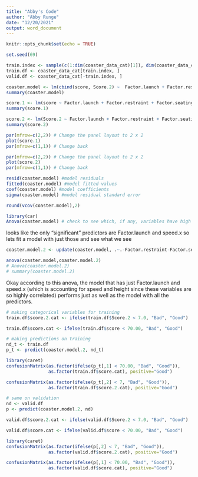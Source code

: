 ---
title: "Abby's Code"
author: "Abby Runge"
date: "12/20/2021"
output: word_document
---

```{r setup, include=FALSE}
knitr::opts_chunk$set(echo = TRUE)
```

```{r}
set.seed(69)

train.index <- sample(c(1:dim(coaster_data_cat)[1]), dim(coaster_data_cat)[1]*0.6)  
train.df <- coaster_data_cat[train.index, ]
valid.df <- coaster_data_cat[-train.index, ]
```

```{r}
coaster.model <- lm(cbind(score, Score.2) ~  Factor.launch + Factor.restraint + Factor.seating + Factor.material + length.x + num_inversions + speed.x, data = train.df) # make the model
summary(coaster.model)
```

```{r}
score.1 <- lm(score ~ Factor.launch + Factor.restraint + Factor.seating + Factor.material + length.x + num_inversions + speed.x, data = train.df)
summary(score.1)

score.2 <- lm(Score.2 ~ Factor.launch + Factor.restraint + Factor.seating + Factor.material  + length.x + num_inversions + speed.x, data = train.df)
summary(score.2)
```

```{r}
par(mfrow=c(2,2)) # Change the panel layout to 2 x 2
plot(score.1)
par(mfrow=c(1,1)) # Change back
```
```{r}
par(mfrow=c(2,2)) # Change the panel layout to 2 x 2
plot(score.2)
par(mfrow=c(1,1)) # Change back
```

```{r}
resid(coaster.model) #model residuals
fitted(coaster.model) #model fitted values
coef(coaster.model) #model coefficients
sigma(coaster.model) #model residual standard error
```

```{r}
round(vcov(coaster.model),2)
```

```{r}
library(car)
Anova(coaster.model) # check to see which, if any, variables have high p-values
```
 looks like the only "significant" predictors are Factor.launch and speed.x so lets fit a model with just those and see what we see
 
```{r}
coaster.model.2 <- update(coaster.model, .~.-Factor.restraint-Factor.seating-Factor.material-length.x-num_inversions)

anova(coaster.model,coaster.model.2)
# Anova(coaster.model.2)
# summary(coaster.model.2)
```
 
Okay according to this anova, the model that has just Factor.launch and speed.x (which is accounting for speed and height since these variables are so highly correlated) performs just as well as the model with all the predictors.

```{r}
# making categorical variables for training
train.df$score.2.cat <- ifelse(train.df$Score.2 < 7.0, "Bad", "Good")

train.df$score.cat <- ifelse(train.df$score < 70.00, "Bad", "Good")
```

```{r}
# making predictions on training
nd_t <- train.df
p_t <- predict(coaster.model.2, nd_t)
```

```{r}
library(caret)
confusionMatrix(as.factor(ifelse(p_t[,1] < 70.00, "Bad", "Good")), 
                as.factor(train.df$score.cat), positive="Good")
```

```{r}
confusionMatrix(as.factor(ifelse(p_t[,2] < 7, "Bad", "Good")), 
                as.factor(train.df$score.2.cat), positive="Good")
```

```{r}
# same on validation
nd <- valid.df
p <- predict(coaster.model.2, nd)

valid.df$score.2.cat <- ifelse(valid.df$Score.2 < 7.0, "Bad", "Good")

valid.df$score.cat <- ifelse(valid.df$score < 70.00, "Bad", "Good")
```

```{r}
library(caret)
confusionMatrix(as.factor(ifelse(p[,2] < 7, "Bad", "Good")), 
                as.factor(valid.df$score.2.cat), positive="Good")
```

```{r}
confusionMatrix(as.factor(ifelse(p[,1] < 70.00, "Bad", "Good")), 
                as.factor(valid.df$score.cat), positive="Good")
```

